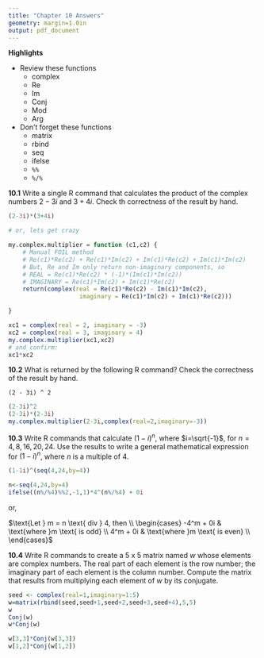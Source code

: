 ```yaml
---
title: "Chapter 10 Answers"
geometry: margin=1.0in
output: pdf_document
---
```

\pagenumbering{gobble}

__Highlights__

+   Review these functions
    +   complex
    +   Re
    +   Im
    +   Conj
    +   Mod
    +   Arg
+   Don't forget these functions
    +   matrix
    +   rbind
    +   seq
    +   ifelse
    +   ```%%```
    +   ```%/%```

__10.1__ Write a single R command that calculates the product of the complex numbers $2 - 3i$ and $3 + 4i$. 
Check th correctness of the result by hand.

```r
(2-3i)*(3+4i)

# or, lets get crazy

my.complex.multiplier = function (c1,c2) {
    # Manual FOIL method
    # Re(c1)*Re(c2) + Re(c1)*Im(c2) + Im(c1)*Re(c2) + Im(c1)*Im(c2)
    # But, Re and Im only return non-imaginary components, so
    # REAL = Re(c1)*Re(c2) * (-1)*(Im(c1)*Im(c2))
    # IMAGINARY = Re(c1)*Im(c2) + Im(c1)*Re(c2)
    return(complex(real = Re(c1)*Re(c2) - Im(c1)*Im(c2),
                    imaginary = Re(c1)*Im(c2) + Im(c1)*Re(c2)))

}

xc1 = complex(real = 2, imaginary = -3)
xc2 = complex(real = 3, imaginary = 4)
my.complex.multiplier(xc1,xc2)
# and confirm:
xc1*xc2

```

__10.2__ What is returned by the following R command? 
Check the correctness of the result by hand.
```
(2 - 3i) ^ 2
```

```r
(2-3i)^2
(2-3i)*(2-3i)
my.complex.multiplier(2-3i,complex(real=2,imaginary=-3))
```

__10.3__ Write R commands that calculate $(1-i)^n$, where $i=\sqrt{-1}$, for $n = 4, 8, 16, 20, 24$.
Use the results to write a general mathematical expression for $(1-i)^n$, where $n$ is a multiple of 4.

```r
(1-1i)^(seq(4,24,by=4))

n<-seq(4,24,by=4)
ifelse((n%/%4)%%2,-1,1)*4^(n%/%4) + 0i
```

or, 

$\text{Let } m = n \text{ div } 4, then  \\
    \begin{cases} 
      -4^m + 0i & \text{where }m \text{ is odd} \\
       4^m + 0i & \text{where }m \text{ is even} \\
    \end{cases}$


__10.4__ Write R commands to create a 5 x 5 matrix named $w$ whose elements are complex numbers.
The real part of each element is the row number; the imaginary part of each element is the column number.
Compute the matrix that results from multiplying each element of $w$ by its conjugate.

```r
seed <- complex(real=1,imaginary=1:5)
w=matrix(rbind(seed,seed+1,seed+2,seed+3,seed+4),5,5)
w
Conj(w)
w*Conj(w)

w[3,3]*Conj(w[3,3])
w[1,2]*Conj(w[1,2])

```

